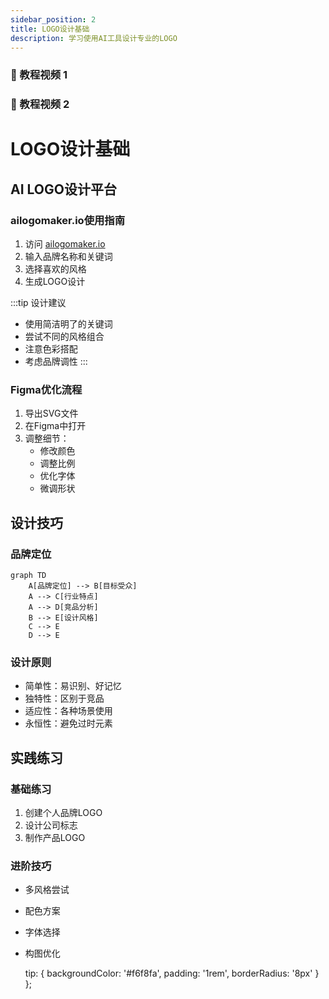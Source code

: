 ```yaml
---
sidebar_position: 2
title: LOGO设计基础
description: 学习使用AI工具设计专业的LOGO
---
```



<div className="video-description">
  <h3>🎥 教程视频 1</h3>
</div>

<div className="video-container">
  <div className="video-wrapper">
    <ReactPlayer
      url="https://www.youtube.com/embed/JKTXXC1qt5o"
      controls={true}
      width="100%"
      height="100%"
      style={{ aspectRatio: '16/9' }}
    />
  </div>
</div>

<div className="video-description">
  <h3>🎥 教程视频 2</h3>
</div>

<div className="video-container">
  <div className="video-wrapper">
    <ReactPlayer
      url="https://www.youtube.com/embed/n8JVcE5YEi4"
      controls={true}
      width="100%"
      height="100%"
      style={{ aspectRatio: '16/9' }}
    />
  </div>
</div>

# LOGO设计基础

## AI LOGO设计平台

### ailogomaker.io使用指南

1. 访问 [ailogomaker.io](https://ailogomaker.io/zh-CN)
2. 输入品牌名称和关键词
3. 选择喜欢的风格
4. 生成LOGO设计

:::tip 设计建议
- 使用简洁明了的关键词
- 尝试不同的风格组合
- 注意色彩搭配
- 考虑品牌调性
:::

### Figma优化流程

1. 导出SVG文件
2. 在Figma中打开
3. 调整细节：
   - 修改颜色
   - 调整比例
   - 优化字体
   - 微调形状

## 设计技巧

### 品牌定位

```mermaid
graph TD
    A[品牌定位] --> B[目标受众]
    A --> C[行业特点]
    A --> D[竞品分析]
    B --> E[设计风格]
    C --> E
    D --> E
```

### 设计原则

- 简单性：易识别、好记忆
- 独特性：区别于竞品
- 适应性：各种场景使用
- 永恒性：避免过时元素

## 实践练习

### 基础练习
1. 创建个人品牌LOGO
2. 设计公司标志
3. 制作产品LOGO

### 进阶技巧
- 多风格尝试
- 配色方案
- 字体选择
- 构图优化

  tip: {
    backgroundColor: '#f6f8fa',
    padding: '1rem',
    borderRadius: '8px'
  }
}; 